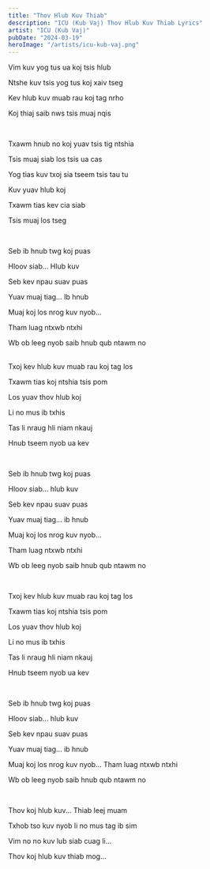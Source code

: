```yaml
---
title: "Thov Hlub Kuv Thiab"
description: "ICU (Kub Vaj) Thov Hlub Kuv Thiab Lyrics"
artist: "ICU (Kub Vaj)"
pubDate: "2024-03-19"
heroImage: "/artists/icu-kub-vaj.png"
---
```


Vim kuv yog tus ua koj tsis hlub

Ntshe kuv tsis yog tus koj xaiv tseg

Kev hlub kuv muab rau koj tag nrho

Koj thiaj saib nws tsis muaj nqis

<br />

Txawm hnub no koj yuav tsis tig ntshia

Tsis muaj siab los tsis ua cas

Yog tias kuv txoj sia tseem tsis tau tu

Kuv yuav hlub koj

Txawm tias kev cia siab

Tsis muaj los tseg

<br />

Seb ib hnub twg koj puas

Hloov siab... Hlub kuv

Seb kev npau suav puas

Yuav muaj tiag... Ib hnub

Muaj koj los nrog kuv nyob...

Tham luag ntxwb ntxhi

Wb ob leeg nyob saib hnub qub ntawm no

<br />
Txoj kev hlub kuv muab rau koj tag los

Txawm tias koj ntshia tsis pom

Los yuav thov hlub koj

Li no mus ib txhis

Tas li nraug hli niam nkauj

Hnub tseem nyob ua kev

<br />

Seb ib hnub twg koj puas

Hloov siab... hlub kuv

Seb kev npau suav puas

Yuav muaj tiag... ib hnub

Muaj koj los nrog kuv nyob...

Tham luag ntxwb ntxhi

Wb ob leeg nyob saib hnub qub ntawm no

<br />

Txoj kev hlub kuv muab rau koj tag los

Txawm tias koj ntshia tsis pom

Los yuav thov hlub koj

Li no mus ib txhis

Tas li nraug hli niam nkauj

Hnub tseem nyob ua kev

<br />

Seb ib hnub twg koj puas

Hloov siab... hlub kuv

Seb kev npau suav puas

Yuav muaj tiag... ib hnub

Muaj koj los nrog kuv nyob...
Tham luag ntxwb ntxhi

Wb ob leeg nyob saib hnub qub ntawm no

<br />

Thov koj hlub kuv... Thiab leej muam

Txhob tso kuv nyob li no mus tag ib sim

Vim no no kuv lub siab cuag li...

Thov koj hlub kuv thiab mog...
